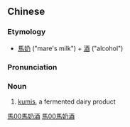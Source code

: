{{also|马奶酒}}
==Chinese==
{{zh-forms|s=马奶酒|type=21}}

===Etymology===
* [[馬奶]] ("mare's milk") + [[酒]] ("alcohol")

===Pronunciation===
{{zh-pron
|m=mǎnǎijiǔ
|cat=n
}}

===Noun===
{{zh-noun}}

# [[kumis]], a fermented dairy product

[[Category:zh:Beverages|馬00馬奶酒]]
[[Category:zh:Alcoholic beverages|馬00馬奶酒]]